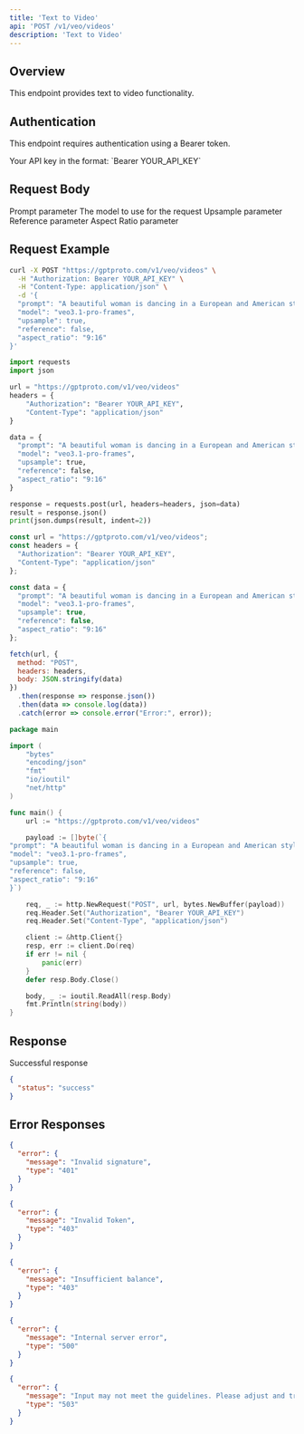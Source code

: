 ```yaml
---
title: 'Text to Video'
api: 'POST /v1/veo/videos'
description: 'Text to Video'
---
```


## Overview

This endpoint provides text to video functionality.

## Authentication

This endpoint requires authentication using a Bearer token.

<ParamField header="Authorization" type="string" required default="sk-***********">
  Your API key in the format: `Bearer YOUR_API_KEY`
</ParamField>

## Request Body

<ParamField body="prompt" type="string" required default="A beautiful woman is dancing in a European and American style">
  Prompt parameter
</ParamField>

<ParamField body="model" type="string" required default="veo3.1-pro-frames">
  The model to use for the request
</ParamField>

<ParamField body="upsample" type="boolean"  default="true">
  Upsample parameter
</ParamField>

<ParamField body="reference" type="boolean"  default="false">
  Reference parameter
</ParamField>

<ParamField body="aspect_ratio" type="string"  default="9:16">
  Aspect Ratio parameter
</ParamField>

## Request Example

<CodeGroup>

```bash cURL
curl -X POST "https://gptproto.com/v1/veo/videos" \
  -H "Authorization: Bearer YOUR_API_KEY" \
  -H "Content-Type: application/json" \
  -d '{
  "prompt": "A beautiful woman is dancing in a European and American style",
  "model": "veo3.1-pro-frames",
  "upsample": true,
  "reference": false,
  "aspect_ratio": "9:16"
}'
```

```python Python
import requests
import json

url = "https://gptproto.com/v1/veo/videos"
headers = {
    "Authorization": "Bearer YOUR_API_KEY",
    "Content-Type": "application/json"
}

data = {
  "prompt": "A beautiful woman is dancing in a European and American style",
  "model": "veo3.1-pro-frames",
  "upsample": true,
  "reference": false,
  "aspect_ratio": "9:16"
}

response = requests.post(url, headers=headers, json=data)
result = response.json()
print(json.dumps(result, indent=2))
```

```javascript JavaScript
const url = "https://gptproto.com/v1/veo/videos";
const headers = {
  "Authorization": "Bearer YOUR_API_KEY",
  "Content-Type": "application/json"
};

const data = {
  "prompt": "A beautiful woman is dancing in a European and American style",
  "model": "veo3.1-pro-frames",
  "upsample": true,
  "reference": false,
  "aspect_ratio": "9:16"
};

fetch(url, {
  method: "POST",
  headers: headers,
  body: JSON.stringify(data)
})
  .then(response => response.json())
  .then(data => console.log(data))
  .catch(error => console.error("Error:", error));
```

```go Go
package main

import (
    "bytes"
    "encoding/json"
    "fmt"
    "io/ioutil"
    "net/http"
)

func main() {
    url := "https://gptproto.com/v1/veo/videos"

    payload := []byte(`{
"prompt": "A beautiful woman is dancing in a European and American style",
"model": "veo3.1-pro-frames",
"upsample": true,
"reference": false,
"aspect_ratio": "9:16"
}`)

    req, _ := http.NewRequest("POST", url, bytes.NewBuffer(payload))
    req.Header.Set("Authorization", "Bearer YOUR_API_KEY")
    req.Header.Set("Content-Type", "application/json")

    client := &http.Client{}
    resp, err := client.Do(req)
    if err != nil {
        panic(err)
    }
    defer resp.Body.Close()

    body, _ := ioutil.ReadAll(resp.Body)
    fmt.Println(string(body))
}
```

</CodeGroup>

## Response

<ResponseField name="Success" type="200">
  Successful response

```json
{
  "status": "success"
}
```
</ResponseField>

## Error Responses

<ResponseExample>

```json 401 - Invalid signature
{
  "error": {
    "message": "Invalid signature",
    "type": "401"
  }
}
```

```json 403 - Invalid Token
{
  "error": {
    "message": "Invalid Token",
    "type": "403"
  }
}
```

```json 403 - Insufficient balance
{
  "error": {
    "message": "Insufficient balance",
    "type": "403"
  }
}
```

```json 500 - Internal server error
{
  "error": {
    "message": "Internal server error",
    "type": "500"
  }
}
```

```json 503 - Content policy violation
{
  "error": {
    "message": "Input may not meet the guidelines. Please adjust and try again.",
    "type": "503"
  }
}
```

</ResponseExample>


